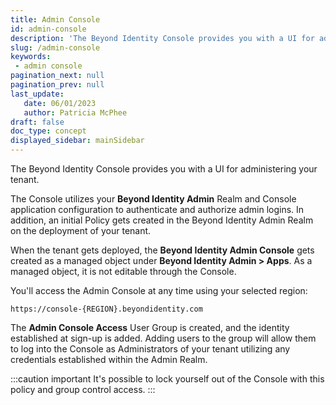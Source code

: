 ```yaml
---
title: Admin Console
id: admin-console
description: 'The Beyond Identity Console provides you with a UI for administering your tenant. The Console utilizes your Beyond Identity tenant (specifically the **Beyond Identity Admin** Realm and Console application configuration) to authenticate and authorize admin logins. In addition, an initial Policy gets created in the Beyond Identity Admin Realm on the deployment of your tenant. '
slug: /admin-console
keywords: 
 - admin console
pagination_next: null
pagination_prev: null
last_update: 
   date: 06/01/2023
   author: Patricia McPhee
draft: false
doc_type: concept
displayed_sidebar: mainSidebar
---
```



The Beyond Identity Console provides you with a UI for administering your tenant. 

The Console utilizes your **Beyond Identity Admin** Realm and Console application configuration to authenticate and authorize admin logins. In addition, an initial Policy gets created in the Beyond Identity Admin Realm on the deployment of your tenant. 

When the tenant gets deployed, the **Beyond Identity Admin Console** gets created as a managed object under **Beyond Identity Admin > Apps**. As a managed object, it is not editable through the Console.

You'll access the Admin Console at any time using your selected region:

```plaintext
https://console-{REGION}.beyondidentity.com
```

The **Admin Console Access** User Group is created, and the identity established at sign-up is added. Adding users to the group will allow them to log into the Console as Administrators of your tenant utilizing any credentials established within the Admin Realm.

:::caution important
It's possible to lock yourself out of the Console with this policy and group control access.
:::






